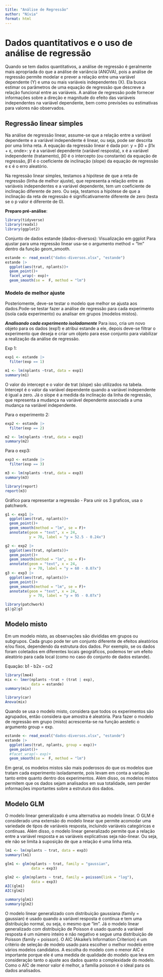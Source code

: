 ```yaml
---
title: "Análise de Regressão"
author: "Nívia"
format: html
---
```


# Dados quantitativos e o uso de análise de regressão

Quando se tem dados quantitativos, a análise de regressão é geralmente mais apropriada do que a análise de variância (ANOVA), pois a análise de regressão permite modelar e prever a relação entre uma variável dependente (Y) e uma ou mais variáveis independentes (X). Ela busca estimar os parâmetros de uma equação de regressão que descreve a relação funcional entre as variáveis. A análise de regressão pode fornecer informações sobre a direção e magnitude do efeito das variáveis independentes na variável dependente, bem como previsões ou estimativas para valores não observados.

## Regressão linear simples

Na análise de regressão linear, assume-se que a relação entre a variável dependente e a variável independente é linear, ou seja, pode ser descrita por uma linha reta. A equação da regressão linear é dada por: y = β0 + β1x + ε, onde>: y é a variável dependente (variável resposta), x é a variável independente (tratamento), β0 é o intercepto (ou constante) da equação de regressão, β1 é o coeficiente de inclinação (slope) da equação de regressão e ε é o erro aleatório.

Na regressão linear simples, testamos a hipótese de que a reta de regressão (linha de melhor ajuste), que representa a relação entre as variáveis independentes e a variável dependente, tem um coeficiente de inclinação diferente de zero. Ou seja, testamos a hipótese de que a inclinação da reta de regressão é significativamente diferente de zero (testa se o p valor é diferente de 0).

**Preparo pré-análise**:
```r
library(tidyverse)
library(readxl)
library(ggplot2)
```

Conjunto de dados estande (dados-diversos): Visualização em ggplot Para ajustar para uma regressão linear usa-se o argumento method = "lm" dentro da função geom_smooth.

```r
estande <- read_excel("dados-diversos.xlsx", "estande")
estande |>
  ggplot(aes(trat, nplants))+
  geom_point()+
  facet_wrap(~ exp)+
  geom_smooth(se =  F, method = "lm")
```

### Modelo de melhor ajuste

Posteriomente, deve-se testar o modelo que melhor se ajusta aos dados.Pode-se testar fazer a análise de regressão para cada experimento (isola cada experimento) ou analisar em grupos (modelos mistos).

***Analisando cada experimento isoladamente***
Para isso, cria um novo objeto para os dados (exp1) e atribui estande a ele, depois deve-se filtrar o experimento que deseja e criar um objeto para esse conjunto para viabilizar a realização da análise de regressão.

Exp 1:
```r
exp1 <- estande |>
  filter(exp == 1)

m1 <- lm(nplants ~trat, data = exp1)
summary(m1)
```

O valor do intercept e o valor de trat (slope) são utilizados na tabela. Intercept é o valor da variável dependente quando a variável independente é igual a zero. Já o slope é a medida da inclinação da linha de regressão, que representa a mudança na variável dependente associada a uma mudança na variável independente.

Para o experimento 2:
```r
exp2 <- estande |>
  filter(exp == 2)

m2 <- lm(nplants ~trat, data = exp2)
summary(m2)
```

Para o exp3:
```r
exp3 <- estande |>
  filter(exp == 3)

m3 <- lm(nplants ~trat, data = exp3)
summary(m3)

library(report)
report(m3)
```

Gráfico para representar a regressão - Para unir os 3 graficos, usa o patchwork.
```r
g1 <- exp1 |>
  ggplot(aes(trat, nplants))+
  geom_point()+
  geom_smooth(method = "lm", se = F)+
  annotate(geom = "text", x = 24,
           y = 70, label = "y = 52.5 - 0.24x")

g2 <- exp2 |>
  ggplot(aes(trat, nplants))+
  geom_point()+
  geom_smooth(method = "lm", se = F)+
  annotate(geom = "text", x = 24,
           y = 70, label = "y = 60 - 0.07x")
g3 <- exp3 |>
  ggplot(aes(trat, nplants))+
  geom_point()+
  geom_smooth(method = "lm", se = F)+
  annotate(geom = "text", x = 24,
           y = 70, label = "y = 95 - 0.07x")

library(patchwork)
g1|g2|g3
```

## Modelo misto

Em um modelo misto, as observações são divididas em grupos ou subgrupos. Cada grupo pode ter um conjunto diferente de efeitos aleatórios e/ou fixos, dependendo da estrutura dos dados. Por exemplo, se os dados foram coletados em diferentes locais geográficos, podemos ter um efeito aleatório para cada local (como no caso do conjunto de dados estande).

Equação: b1 - b2x - cx2

```r
library(lme4)
mix <- lmer(nplants ~trat + (trat | exp),
            data = estande)
summary(mix)

library(car)
Anova(mix)
```

Quando se usa o modelo misto, considera que todos os experimentos são agrupados, então considera que amostra é aleatória. Para fazer o modelo de regressão em grupo (misto) acrescenta-se na função aestetic o argumento group = exp.
```r
estande <- read_excel("dados-diversos.xlsx", "estande")
estande |>
  ggplot(aes(trat, nplants, group = exp))+
  geom_point()+
  #facet_wrap(~ exp)+
  geom_smooth(se =  F, method = "lm")
```

Em geral, os modelos mistos são mais poderosos do que os modelos que tratam cada experimento isoladamente, pois levam em conta a variação tanto entre quanto dentro dos experimentos. Além disso, os modelos mistos permitem que os dados sejam analisados em sua totalidade, sem perder informações importantes sobre a estrutura dos dados.

## Modelo GLM

O modelo linear generalizado é uma alternativa ao modelo linear. O GLM é considerado uma extensão do modelo linear que permite acomodar uma variedade de tipos de variáveis resposta, incluindo variáveis categóricas e contínuas. Além disso, o modelo linear generalizado permite que a relação entre a variável resposta e as variáveis explicativas seja não-linear. Ou seja, ele não se limita à suposição de que a relação é uma linha reta.

```r
lm1 <- lm(nplants ~ trat, data = exp3)
summary(lm1)

glm1 <- glm(nplants ~ trat, family = "gaussian",
            data = exp3)

glm2 <- glm(nplants ~ trat, family = poisson(link = "log"),
            data = exp3)
AIC(glm1)
AIC(glm2)

summary(glm1)
summary(glm2)
```

O modelo linear generalizado com distribuição gaussiana (family = gaussian) é usado quando a variável resposta é contínua e tem uma distribuição normal, ou seja, o mesmo que "lm". Já o modelo linear generalizado com distribuição de Poisson é usado quando a variável resposta é um número inteiro e não negativo e segue uma distribuição de Poisson (family = poisson). O AIC (Akaike's Information Criterion) é um critério de seleção de modelo usado para escolher o melhor modelo entre vários modelos candidatos. A escolha do modelo com o menor AIC é importante porque ele é uma medida de qualidade do modelo que leva em consideração tanto o ajuste aos dados quanto a complexidade do modelo. Como o AIC de menor valor é melhor, a família poisson é o ideal para os dados analisados.